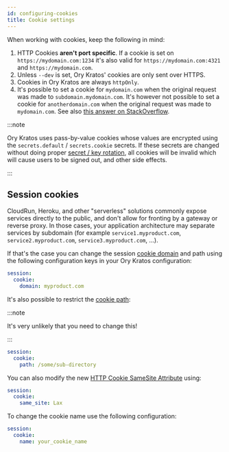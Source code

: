 ```yaml
---
id: configuring-cookies
title: Cookie settings
---
```


When working with cookies, keep the following in mind:

1. HTTP Cookies **aren't port specific**. If a cookie is set on `https://mydomain.com:1234` it's also valid for
   `https://mydomain.com:4321` and `https://mydomain.com`.
2. Unless `--dev` is set, Ory Kratos' cookies are only sent over HTTPS.
3. Cookies in Ory Kratos are always `httpOnly`.
4. It's possible to set a cookie for `mydomain.com` when the original request was made to `subdomain.mydomain.com`. It's however
   not possible to set a cookie for `anotherdomain.com` when the original request was made to `mydomain.com`. See also
   [this answer on StackOverflow](https://stackoverflow.com/questions/18492576/share-cookie-between-subdomain-and-domain).

:::note

Ory Kratos uses pass-by-value cookies whose values are encrypted using the `secrets.default` / `secrets.cookie` secrets. If these
secrets are changed without doing proper [secret / key rotation](secret-key-rotation), all cookies will be invalid which will
cause users to be signed out, and other side effects.

:::

## Session cookies

CloudRun, Heroku, and other "serverless" solutions commonly expose services directly to the public, and don't allow for fronting
by a gateway or reverse proxy. In those cases, your application architecture may separate services by subdomain (for example
`service1.myproduct.com`, `service2.myproduct.com`, `service3.myproduct.com`, ...).

If that's the case you can change the session [cookie domain](https://developer.mozilla.org/en-US/docs/Web/HTTP/Cookies) and path
using the following configuration keys in your Ory Kratos configuration:

```yaml title="path/to/kratos/config.yml"
session:
  cookie:
    domain: myproduct.com
```

It's also possible to restrict the [cookie path](https://developer.mozilla.org/en-US/docs/Web/HTTP/Cookies):

:::note

It's very unlikely that you need to change this!

:::

```yaml title="path/to/kratos/config.yml"
session:
  cookie:
    path: /some/sub-directory
```

You can also modify the new
[HTTP Cookie SameSite Attribute](https://developer.mozilla.org/en-US/docs/Web/HTTP/Headers/Set-Cookie/SameSite) using:

```yaml title="path/to/kratos/config.yml"
session:
  cookie:
    same_site: Lax
```

To change the cookie name use the following configuration:

```yaml title="path/to/kratos/config.yml"
session:
  cookie:
    name: your_cookie_name
```
